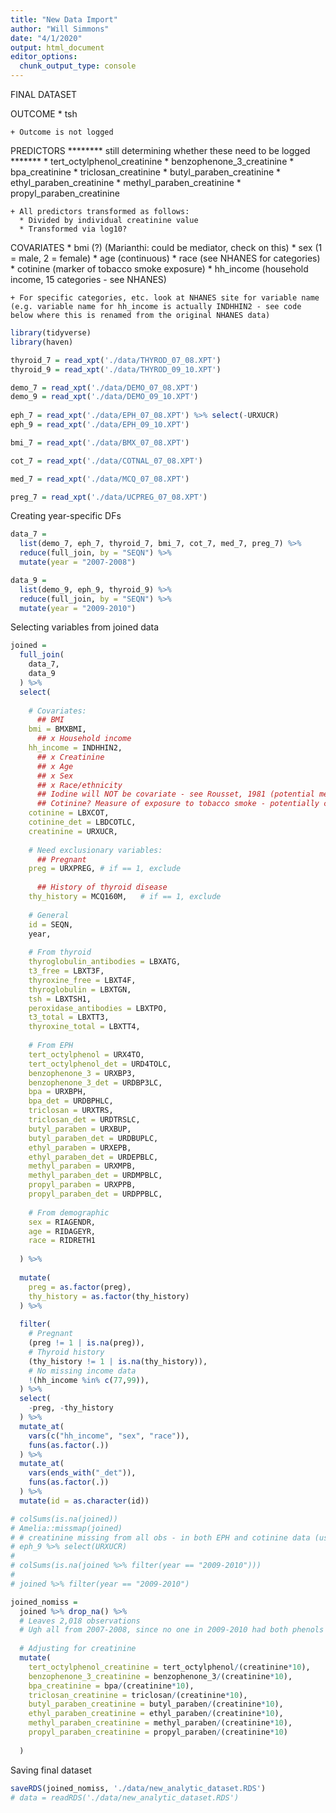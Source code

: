 ```yaml
---
title: "New Data Import"
author: "Will Simmons"
date: "4/1/2020"
output: html_document
editor_options: 
  chunk_output_type: console
---
```


FINAL DATASET

  OUTCOME
    * tsh
    
    + Outcome is not logged

  PREDICTORS ******** still determining whether these need to be logged *******
    * tert_octylphenol_creatinine
    * benzophenone_3_creatinine
    * bpa_creatinine
    * triclosan_creatinine
    * butyl_paraben_creatinine
    * ethyl_paraben_creatinine
    * methyl_paraben_creatinine
    * propyl_paraben_creatinine
    
    + All predictors transformed as follows:
      * Divided by individual creatinine value
      * Transformed via log10?                          
  
  COVARIATES
    * bmi (?) (Marianthi: could be mediator, check on this)
    * sex (1 = male, 2 = female)
    * age (continuous)
    * race (see NHANES for categories)
    * cotinine (marker of tobacco smoke exposure)
    * hh_income (household income, 15 categories - see NHANES)
    
    + For specific categories, etc. look at NHANES site for variable name (e.g. variable name for hh_income is actually INDHHIN2 - see code below where this is renamed from the original NHANES data)
  

```r
library(tidyverse)
library(haven)
```


```r

thyroid_7 = read_xpt('./data/THYROD_07_08.XPT')
thyroid_9 = read_xpt('./data/THYROD_09_10.XPT')

demo_7 = read_xpt('./data/DEMO_07_08.XPT')
demo_9 = read_xpt('./data/DEMO_09_10.XPT')
  
eph_7 = read_xpt('./data/EPH_07_08.XPT') %>% select(-URXUCR)
eph_9 = read_xpt('./data/EPH_09_10.XPT')

bmi_7 = read_xpt('./data/BMX_07_08.XPT')

cot_7 = read_xpt('./data/COTNAL_07_08.XPT')

med_7 = read_xpt('./data/MCQ_07_08.XPT')

preg_7 = read_xpt('./data/UCPREG_07_08.XPT')

```

Creating year-specific DFs

```r

data_7 =
  list(demo_7, eph_7, thyroid_7, bmi_7, cot_7, med_7, preg_7) %>%
  reduce(full_join, by = "SEQN") %>% 
  mutate(year = "2007-2008")

data_9 =
  list(demo_9, eph_9, thyroid_9) %>%
  reduce(full_join, by = "SEQN") %>% 
  mutate(year = "2009-2010")

```

Selecting variables from joined data

```r

joined = 
  full_join(
    data_7,
    data_9
  ) %>%  
  select(
    
    # Covariates:
      ## BMI
    bmi = BMXBMI,
      ## x Household income
    hh_income = INDHHIN2,
      ## x Creatinine
      ## x Age
      ## x Sex
      ## x Race/ethnicity
      ## Iodine will NOT be covariate - see Rousset, 1981 (potential mediator for methyl paraben --> thyroid function)
      ## Cotinine? Measure of exposure to tobacco smoke - potentially confounder
    cotinine = LBXCOT,
    cotinine_det = LBDCOTLC,
    creatinine = URXUCR,
    
    # Need exclusionary variables:
      ## Pregnant 
    preg = URXPREG, # if == 1, exclude
    
      ## History of thyroid disease
    thy_history = MCQ160M,   # if == 1, exclude
    
    # General
    id = SEQN,
    year,
    
    # From thyroid
    thyroglobulin_antibodies = LBXATG,
    t3_free = LBXT3F,
    thyroxine_free = LBXT4F,
    thyroglobulin = LBXTGN,
    tsh = LBXTSH1,
    peroxidase_antibodies = LBXTPO,
    t3_total = LBXTT3,
    thyroxine_total = LBXTT4,
    
    # From EPH
    tert_octylphenol = URX4TO,
    tert_octylphenol_det = URD4TOLC,
    benzophenone_3 = URXBP3,
    benzophenone_3_det = URDBP3LC,
    bpa = URXBPH,
    bpa_det = URDBPHLC,
    triclosan = URXTRS,
    triclosan_det = URDTRSLC,
    butyl_paraben = URXBUP,  
    butyl_paraben_det = URDBUPLC, 
    ethyl_paraben = URXEPB,  
    ethyl_paraben_det = URDEPBLC, 
    methyl_paraben = URXMPB,
    methyl_paraben_det = URDMPBLC,
    propyl_paraben = URXPPB,
    propyl_paraben_det = URDPPBLC,
    
    # From demographic
    sex = RIAGENDR,
    age = RIDAGEYR,
    race = RIDRETH1
    
  ) %>% 
  
  mutate(
    preg = as.factor(preg),
    thy_history = as.factor(thy_history)
  ) %>% 
  
  filter(
    # Pregnant
    (preg != 1 | is.na(preg)),
    # Thyroid history
    (thy_history != 1 | is.na(thy_history)),
    # No missing income data
    !(hh_income %in% c(77,99)),
  ) %>% 
  select(
    -preg, -thy_history
  ) %>% 
  mutate_at(
    vars(c("hh_income", "sex", "race")),
    funs(as.factor(.))
  ) %>% 
  mutate_at(
    vars(ends_with("_det")),
    funs(as.factor(.))
  ) %>% 
  mutate(id = as.character(id))

# colSums(is.na(joined))
# Amelia::missmap(joined)
# # creatinine missing from all obs - in both EPH and cotinine data (used cotinine version, fewer missing)
# eph_9 %>% select(URXUCR)
# 
# colSums(is.na(joined %>% filter(year == "2009-2010")))
# 
# joined %>% filter(year == "2009-2010")

joined_nomiss =
  joined %>% drop_na() %>% 
  # Leaves 2,018 observations
  # Ugh all from 2007-2008, since no one in 2009-2010 had both phenols and thyroid measures
  
  # Adjusting for creatinine
  mutate(
    tert_octylphenol_creatinine = tert_octylphenol/(creatinine*10),
    benzophenone_3_creatinine = benzophenone_3/(creatinine*10),
    bpa_creatinine = bpa/(creatinine*10),
    triclosan_creatinine = triclosan/(creatinine*10),
    butyl_paraben_creatinine = butyl_paraben/(creatinine*10),
    ethyl_paraben_creatinine = ethyl_paraben/(creatinine*10),
    methyl_paraben_creatinine = methyl_paraben/(creatinine*10),
    propyl_paraben_creatinine = propyl_paraben/(creatinine*10)
    
  )


```

Saving final dataset

```r

saveRDS(joined_nomiss, './data/new_analytic_dataset.RDS')
# data = readRDS('./data/new_analytic_dataset.RDS')

```

